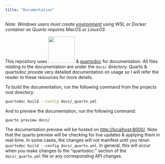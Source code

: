 ```yaml
---
title: "Documentation"
---
```


*Note: Windows users must create [environment](environment.qmd#prerequisites) using WSL or Docker container as Quarto requires MacOS or LinuxOS*

This repository uses [![](../assets/external_logos/quarto.png){width=85px}](https://quarto.org/) & [quartodoc](https://machow.github.io/quartodoc/get-started/overview.html)
for documentation. All files relating to the documentation are under the `docs/` directory.
Quarto & quartodoc provide very detailed documentation on usage so I will refer the reader to these
resources for more details.

To build the documentation, run the following command from the projects root directory:

```bash
quartodoc build --config docs/_quarto.yml
```

And to preview the documentation, run the following command:

```bash
quarto preview docs/
```

The documentation preview will be hosted on [http://localhost:8000/](http://localhost:8000/).
Note that the quarto preview will be checking for live updates & applying them in real-time.
In some cases, the changes will not manifest until you rerun `quartodoc build --config docs/_quarto.yml`.
In general, this will occur when you make changes to the "quartodoc:" section of the `docs/_quarto.yml` file or
any corresponding API changes.
